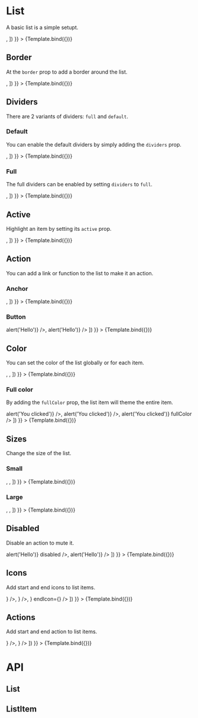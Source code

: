 


<Meta
  title="Components/List"
  component={List}
/>


# List
A basic list is a simple setupt.

<Canvas>
  <Story
    name="List"
    args={{
      children: ([
        <ListItem primary="This is a list item" />,
        <ListItem primary="This is also list item" />
      ])
    }}
  >
    {Template.bind({})}
  </Story>
</Canvas>

## Border
At the `border` prop to add a border around the list.

<Canvas>
  <Story
    name="List with border"
    args={{
      border: true,
      children: ([
        <ListItem primary="This is a list item" />,
        <ListItem primary="This is also list item" />
      ])
    }}
  >
    {Template.bind({})}
  </Story>
</Canvas>

## Dividers
There are 2 variants of dividers: `full` and `default`.

### Default
You can enable the default dividers by simply adding the `dividers` prop.

<Canvas>
  <Story
    name="Default dividers"
    args={{
      border: true,
      dividers: true,
      children: ([
        <ListItem primary="This is a list item" />,
        <ListItem primary="This is also list item" />
      ])
    }}
  >
    {Template.bind({})}
  </Story>
</Canvas>

### Full
The full dividers can be enabled by setting `dividers` to `full`.

<Canvas>
  <Story
    name="Full dividers"
    args={{
      border: true,
      dividers: 'full',
      children: ([
        <ListItem primary="This is a list item" />,
        <ListItem primary="This is also list item" />
      ])
    }}
  >
    {Template.bind({})}
  </Story>
</Canvas>

## Active
Highlight an item by setting its `active` prop.

<Canvas>
  <Story
    name="Active item"
    args={{
      children: ([
        <ListItem primary="This is a list item" active />,
        <ListItem primary="This is also list item" />
      ])
    }}
  >
    {Template.bind({})}
  </Story>
</Canvas>

## Action
You can add a link or function to the list to make it an action.

### Anchor
<Canvas>
  <Story
    name="Anchor action"
    args={{
      children: ([
        <ListItem primary="This is a list item" href="https://sippy.cloud" />,
        <ListItem primary="This is also list item" href="https://sippy.cloud" />
      ])
    }}
  >
    {Template.bind({})}
  </Story>
</Canvas>

### Button
<Canvas>
  <Story
    name="Button action"
    args={{
      children: ([
        <ListItem primary="This is a list item" onClick={() => alert('Hello')} />,
        <ListItem primary="This is also list item" onClick={() => alert('Hello')} />
      ])
    }}
  >
    {Template.bind({})}
  </Story>
</Canvas>

## Color
You can set the color of the list globally or for each item.

<Canvas>
  <Story
    name="Colored list"
    args={{
      color: 'green',
      children: ([
        <ListItem primary="This list item inherits green" active />,
        <ListItem primary="This list item inherits green too" active />,
        <ListItem primary="This one wants to be edgy" color="red" active />
      ])
    }}
  >
    {Template.bind({})}
  </Story>
</Canvas>

### Full color
By adding the `fullColor` prop, the list item will theme the entire item.

<Canvas>
  <Story
    name="Full colored list"
    args={{
      color: 'green',
      children: ([
        <ListItem primary="This is the default look" onClick={() => alert('You clicked')} />,
        <ListItem primary="This list is fullColor and active" active onClick={() => alert('You clicked')} />,
        <ListItem primary="This one wants to be edgy" color="red" onClick={() => alert('You clicked')} fullColor />
      ])
    }}
  >
    {Template.bind({})}
  </Story>
</Canvas>

## Sizes
Change the size of the list.

### Small
<Canvas>
  <Story
    name="Small list"
    args={{
      border: true,
      dividers: true,
      size: 'sm',
      children: ([
        <ListItem primary="This is a list item" />,
        <ListItem primary="This is a list item" />,
        <ListItem primary="This is also list item" />
      ])
    }}
  >
    {Template.bind({})}
  </Story>
</Canvas>

### Large
<Canvas>
  <Story
    name="Large list"
    args={{
      border: true,
      dividers: true,
      size: 'lg',
      children: ([
        <ListItem primary="This is a list item" />,
        <ListItem primary="This is a list item" />,
        <ListItem primary="This is also list item" />
      ])
    }}
  >
    {Template.bind({})}
  </Story>
</Canvas>

## Disabled
Disable an action to mute it.

<Canvas>
  <Story
    name="Disabled action"
    args={{
      children: ([
        <ListItem primary="This is a list item" onClick={() => alert('Hello')} disabled />,
        <ListItem primary="This is also list item" onClick={() => alert('Hello')} />
      ])
    }}
  >
    {Template.bind({})}
  </Story>
</Canvas>

## Icons
Add start and end icons to list items.

<Canvas>
  <Story
    name="Icons"
    args={{
      border: true,
      dividers: 'full',
      children: ([
        <ListItem primary="Start icon" startIcon={<ValkyrieIcon icon={viHouse} />} />,
        <ListItem primary="End icon" endIcon={<ValkyrieIcon icon={viHouse} />} />,
        <ListItem primary="Both" startIcon={<ValkyrieIcon icon={viHouse} />} endIcon={<ValkyrieIcon icon={viHouse} />} />
      ])
    }}
  >
    {Template.bind({})}
  </Story>
</Canvas>

## Actions
Add start and end action to list items.

<Canvas>
  <Story
    name="Actions"
    args={{
      border: true,
      dividers: 'full',
      children: ([
        <ListItem primary="Start action" startAction={<Checkbox />} />,
        <ListItem primary="End action" endAction={<Checkbox />} />
      ])
    }}
  >
    {Template.bind({})}
  </Story>
</Canvas>

# API
## List
<ArgsTable of={List} />

## ListItem
<ArgsTable of={ListItem} />
